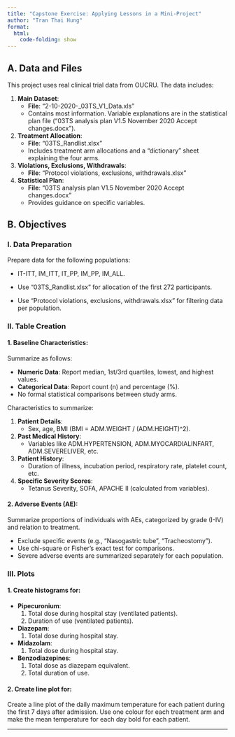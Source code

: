 ```yaml
---
title: "Capstone Exercise: Applying Lessons in a Mini-Project"
author: "Tran Thai Hung"
format: 
  html:
    code-folding: show
---
```


## A. Data and Files

This project uses real clinical trial data from OUCRU. The data includes:

1. **Main Dataset**:
    - **File**: "2-10-2020-_03TS_V1_Data.xls"
    - Contains most information. Variable explanations are in the statistical plan file ("03TS analysis plan V1.5 November 2020 Accept changes.docx").
    
2. **Treatment Allocation**:
    - **File**: "03TS_Randlist.xlsx"
    - Includes treatment arm allocations and a "dictionary" sheet explaining the four arms.
    
3. **Violations, Exclusions, Withdrawals**:
    - **File**: "Protocol violations, exclusions, withdrawals.xlsx"
    
4. **Statistical Plan**:
    - **File**: "03TS analysis plan V1.5 November 2020 Accept changes.docx"
    - Provides guidance on specific variables.

## B. Objectives

### I. Data Preparation
Prepare data for the following populations:

- IT-ITT, IM_ITT, IT_PP, IM_PP, IM_ALL.

- Use "03TS_Randlist.xlsx" for allocation of the first 272 participants.

- Use "Protocol violations, exclusions, withdrawals.xlsx" for filtering data per population.

### II. Table Creation

#### 1. Baseline Characteristics:
Summarize as follows:

- **Numeric Data**: Report median, 1st/3rd quartiles, lowest, and highest values.
- **Categorical Data**: Report count (n) and percentage (%).
- No formal statistical comparisons between study arms.

Characteristics to summarize:

1. **Patient Details**:
    - Sex, age, BMI (BMI = ADM.WEIGHT / (ADM.HEIGHT)^2).
    
2. **Past Medical History**:
    - Variables like ADM.HYPERTENSION, ADM.MYOCARDIALINFART, ADM.SEVERELIVER, etc.
    
3. **Patient History**:
    - Duration of illness, incubation period, respiratory rate, platelet count, etc.
    
4. **Specific Severity Scores**:
    - Tetanus Severity, SOFA, APACHE II (calculated from variables).

#### 2. Adverse Events (AE):
Summarize proportions of individuals with AEs, categorized by grade (I-IV) and relation to treatment.

- Exclude specific events (e.g., "Nasogastric tube", "Tracheostomy").
- Use chi-square or Fisher’s exact test for comparisons.
- Severe adverse events are summarized separately for each population.

### III. Plots

#### 1. Create histograms for:

- **Pipecuronium**:
    1. Total dose during hospital stay (ventilated patients).
    2. Duration of use (ventilated patients).
    
- **Diazepam**:
    1. Total dose during hospital stay.
    
- **Midazolam**:
    1. Total dose during hospital stay.
    
- **Benzodiazepines**:
    1. Total dose as diazepam equivalent.
    2. Total duration of use.

#### 2. Create line plot for:
Create a line plot of the daily maximum temperature for each patient during the first 7 days after admission. Use one colour for each treatment arm and make the mean temperature for each day bold for each patient.

---
